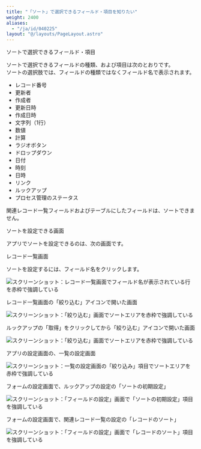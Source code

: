 ```yaml
---
title: "「ソート」で選択できるフィールド・項目を知りたい"
weight: 2400
aliases:
  - "/ja/id/040225"
layout: "@/layouts/PageLayout.astro"
---
```



<Heading id="app_qa_sort_10">ソートで選択できるフィールド・項目</Heading>

ソートで選択できるフィールドの種類、および項目は次のとおりです。<br />
ソートの選択肢では、フィールドの種類ではなくフィールド名で表示されます。

* レコード番号
* 更新者
* 作成者
* 更新日時
* 作成日時
* 文字列（1行）
* 数値
* 計算
* ラジオボタン
* ドロップダウン
* 日付
* 時刻
* 日時
* リンク
* ルックアップ
* プロセス管理のステータス

<Warning>

 関連レコード一覧フィールドおよびテーブルにしたフィールドは、ソートできません。

</Warning>

<Heading id="app_qa_sort_20">ソートを設定できる画面</Heading>

アプリでソートを設定できるのは、次の画面です。

<Heading level={3} id="app_qa_sort_2010">レコード一覧画面</Heading>

ソートを設定するには、フィールド名をクリックします。

<Img src="/k/kintone/img-ja/sort_06.png" alt="スクリーンショット：レコード一覧画面でフィールド名が表示されている行を赤枠で強調している" />

<Heading level={3} id="app_qa_sort_2020">レコード一覧画面の「絞り込む」アイコンで開いた画面</Heading>

<Img src="/k/kintone/img-ja/sort_07.png" alt="スクリーンショット：「絞り込む」画面でソートエリアを赤枠で強調している" />

<Heading level={3} id="app_qa_sort_2030">ルックアップの「取得」をクリックしてから「絞り込む」アイコンで開いた画面</Heading>

<Img src="/k/kintone/img-ja/sort_01.png" alt="スクリーンショット：「絞り込む」画面でソートエリアを赤枠で強調している" />

<Heading level={3} id="app_qa_sort_2040">アプリの設定画面の、一覧の設定画面</Heading>

<Img src="/k/kintone/img-ja/sort_02.png" alt="スクリーンショット：一覧の設定画面の「絞り込み」項目でソートエリアを赤枠で強調している" />

<Heading level={3} id="app_qa_sort_2050">フォームの設定画面で、ルックアップの設定の「ソートの初期設定」</Heading>

<Img src="/k/kintone/img-ja/sort_04.png" alt="スクリーンショット：「フィールドの設定」画面で「ソートの初期設定」項目を強調している" />

<Heading level={3} id="app_qa_sort_2060">フォームの設定画面で、関連レコード一覧の設定の「レコードのソート」</Heading>

<Img src="/k/kintone/img-ja/sort_05.png" alt="スクリーンショット：「フィールドの設定」画面で「レコードのソート」項目を強調している" />
